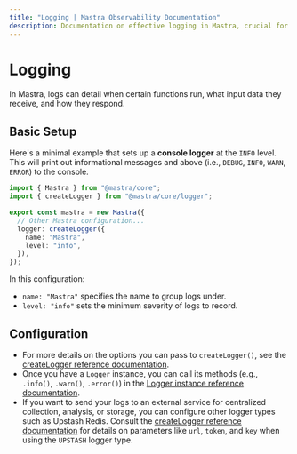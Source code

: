 ```yaml
---
title: "Logging | Mastra Observability Documentation"
description: Documentation on effective logging in Mastra, crucial for understanding application behavior and improving AI accuracy.
---
```



# Logging

In Mastra, logs can detail when certain functions run, what input data they receive, and how they respond.

## Basic Setup

Here's a minimal example that sets up a **console logger** at the `INFO` level. This will print out informational messages and above (i.e., `DEBUG`, `INFO`, `WARN`, `ERROR`) to the console.

```typescript filename="mastra.config.ts" showLineNumbers copy
import { Mastra } from "@mastra/core";
import { createLogger } from "@mastra/core/logger";

export const mastra = new Mastra({
  // Other Mastra configuration...
  logger: createLogger({
    name: "Mastra",
    level: "info",
  }),
});
```

In this configuration:

- `name: "Mastra"` specifies the name to group logs under.
- `level: "info"` sets the minimum severity of logs to record.

## Configuration

- For more details on the options you can pass to `createLogger()`, see the [createLogger reference documentation](/reference/observability/create-logger.mdx).
- Once you have a `Logger` instance, you can call its methods (e.g., `.info()`, `.warn()`, `.error()`) in the [Logger instance reference documentation](/reference/observability/logger.mdx).
- If you want to send your logs to an external service for centralized collection, analysis, or storage, you can configure other logger types such as Upstash Redis. Consult the [createLogger reference documentation](/reference/observability/create-logger.mdx) for details on parameters like `url`, `token`, and `key` when using the `UPSTASH` logger type.
